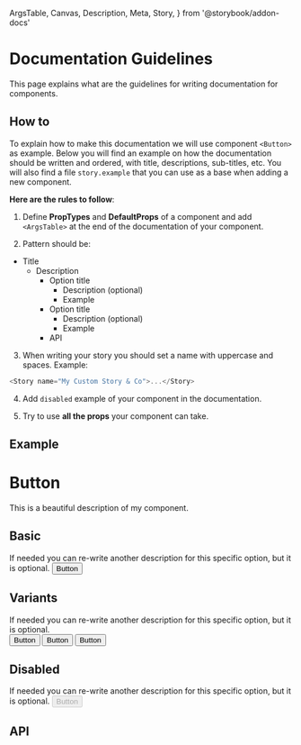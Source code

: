   ArgsTable,
  Canvas,
  Description,
  Meta,
  Story,
} from '@storybook/addon-docs'

<Meta title="Documentation Guidelines" />

# Documentation Guidelines

<Description>
  This page explains what are the guidelines for writing documentation for
  components.
</Description>

## How to

To explain how to make this documentation we will use component `<Button>` as example.
Below you will find an example on how the documentation should be written and ordered, with title, descriptions,
sub-titles, etc. You will also find a file `story.example` that you can use as a base when adding a new component.

**Here are the rules to follow**:

1. Define **PropTypes** and **DefaultProps** of a component and add `<ArgsTable>` at the end of the documentation of your component.

2. Pattern should be:

- Title
  - Description
    - Option title
      - Description (optional)
      - Example
    - Option title
      - Description (optional)
      - Example
    - API

3. When writing your story you should set a name with uppercase and spaces. Example:

```js
<Story name="My Custom Story & Co">...</Story>
```

4. Add `disabled` example of your component in the documentation.

5. Try to use **all the props** your component can take.

## Example

# Button

<Description of={Button}>
  This is a beautiful description of my component.
</Description>

## Basic

<Description>
  If needed you can re-write another description for this specific option, but
  it is optional.
</Description>

<Canvas>
  <Story name="Basic">
    <Button>Button</Button>
  </Story>
</Canvas>

## Variants

<Description>
  If needed you can re-write another description for this specific option, but
  it is optional.
</Description>

<Canvas>
  <Story name="Variant">
    <div style={{ display: 'flex', gap: 16 }}>
      <Button variant="primary">
        Button
      </Button>
      <Button variant="success">
        Button
      </Button>
      <Button variant="warning">
        Button
      </Button>
    </div>
  </Story>
</Canvas>

## Disabled

<Description>
  If needed you can re-write another description for this specific option, but
  it is optional.
</Description>

<Canvas>
  <Story name="Disabled">
    <Button disabled>Button</Button>
  </Story>
</Canvas>

## API

<ArgsTable of={Button} />
